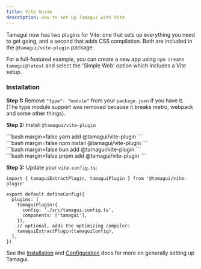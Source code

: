 ```yaml
---
title: Vite Guide
description: How to set up Tamagui with Vite
---
```


Tamagui now has two plugins for Vite: one that sets up everything you need to get going, and a second that adds CSS compilation. Both are included in the `@tamagui/vite-plugin` package.

For a full-featured example, you can create a new app using `npm create tamagui@latest` and select the 'Simple Web' option which includes a Vite setup.

### Installation

**Step 1:** Remove `"type": "module"` from your `package.json` if you have it. (The type module support was removed because it breaks metro, webpack and some other things).

**Step 2:** Install `@tamagui/vite-plugin`

<CodeBlockWithTabs>
  <div id='yarn'>
  ```bash margin=false
  yarn add @tamagui/vite-plugin
  ```
  </div>

  <div id='npm'>
  ```bash margin=false
  npm install @tamagui/vite-plugin
  ```
  </div>

  <div id='bun'>
  ```bash margin=false
  bun add @tamagui/vite-plugin
  ```
  </div>

  <div id='pnpm'>
  ```bash margin=false
  pnpm add @tamagui/vite-plugin
  ```
  </div>
</CodeBlockWithTabs>

**Step 3:** Update your `vite.config.ts`:

```tsx
import { tamaguiExtractPlugin, tamaguiPlugin } from '@tamagui/vite-plugin'

export default defineConfig({
  plugins: [
    tamaguiPlugin({
      config: './src/tamagui.config.ts',
      components: ['tamagui'],
    }),
    // optional, adds the optimizing compiler:
    tamaguiExtractPlugin(tamaguiConfig),
  ],
})
```

See the [Installation](/docs/intro/installation) and [Configuration](/docs/core/configuration) docs for more on generally setting up Tamagui.
